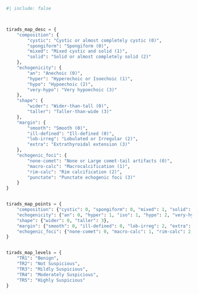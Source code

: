 ```python
#| include: false



tirads_map_desc = {
    "composition": {
        "cystic": "Cystic or almost completely cystic (0)",
        "spongiform": "Spongiform (0)",
        "mixed": "Mixed cystic and solid (1)",
        "solid": "Solid or almost completely solid (2)"
    },
    "echogenicity": {
        "an": "Anechoic (0)",
        "hyper": "Hyperechoic or Isoechoic (1)",
        "hypo": "Hypoechoic (2)",
        "very-hypo": "Very hypoechoic (3)"
    },
    "shape": {
        "wider": "Wider-than-tall (0)",
        "taller": "Taller-than-wide (3)"
    },
    "margin": {
        "smooth": "Smooth (0)",
        "ill-defined": "Ill-defined (0)",
        "lob-irreg": "Lobulated or Irregular (2)",
        "extra": "Extrathyroidal extension (3)"
    },
    "echogenic_foci": {
        "none-comet": "None or Large comet-tail artifacts (0)",
        "macro-calc": "Macrocalcification (1)",
        "rim-calc": "Rim calcification (2)",
        "punctate": "Punctate echogenic foci (3)"
    }
}


tirads_map_points = {
    "composition": {"cystic": 0, "spongiform": 0, "mixed": 1, "solid": 2},
    "echogenicity": {"an": 0, "hyper": 1, "iso": 1, "hypo": 2, "very-hypo": 3},
    "shape": {"wider": 0, "taller": 3},
    "margin": {"smooth": 0, "ill-defined": 0, "lob-irreg": 2, "extra": 3},
    "echogenic_foci": {"none-comet": 0, "macro-calc": 1, "rim-calc": 2, "punctate": 3}
}


tirads_map_levels = {
    "TR1": "Benign",
    "TR2": "Not Suspicious",
    "TR3": "Mildly Suspicious",
    "TR4": "Moderately Suspicious",
    "TR5": "Highly Suspicious"
}
```